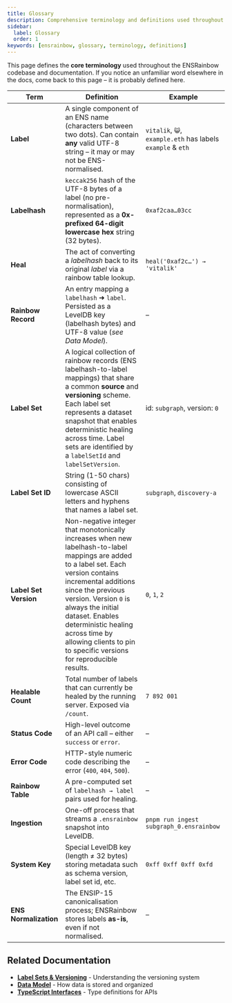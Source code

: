 ```yaml
---
title: Glossary
description: Comprehensive terminology and definitions used throughout ENSRainbow.
sidebar:
  label: Glossary
  order: 1
keywords: [ensrainbow, glossary, terminology, definitions]
---
```


This page defines the **core terminology** used throughout the ENSRainbow codebase and documentation. If you notice an unfamiliar word elsewhere in the docs, come back to this page – it is probably defined here.

| Term | Definition | Example |
|------|------------|---------|
| **Label** | A single component of an ENS name (characters between two dots). Can contain **any** valid UTF-8 string – it may or may not be ENS-normalised. | `vitalik`, `😺`, `example.eth` has labels `example` & `eth` |
| **Labelhash** | `keccak256` hash of the UTF-8 bytes of a label (no pre-normalisation), represented as a **0x-prefixed 64-digit lowercase hex** string (32 bytes). | `0xaf2caa…03cc` |
| **Heal** | The act of converting a _labelhash_ back to its original _label_ via a rainbow table lookup. | `heal('0xaf2c…') → 'vitalik'` |
| **Rainbow Record** | An entry mapping a `labelhash` ➜ `label`. Persisted as a LevelDB key (labelhash bytes) and UTF-8 value (_see Data Model_). | – |
| **Label Set** | A logical collection of rainbow records (ENS labelhash-to-label mappings) that share a common **source** and **versioning** scheme. Each label set represents a dataset snapshot that enables deterministic healing across time. Label sets are identified by a `labelSetId` and `labelSetVersion`. | id: `subgraph`, version: `0` |
| **Label Set ID** | String (1-50 chars) consisting of lowercase ASCII letters and hyphens that names a label set. | `subgraph`, `discovery-a` |
| **Label Set Version** | Non-negative integer that monotonically increases when new labelhash-to-label mappings are added to a label set. Each version contains incremental additions since the previous version. Version `0` is always the initial dataset. Enables deterministic healing across time by allowing clients to pin to specific versions for reproducible results. | `0`, `1`, `2` |
| **Healable Count** | Total number of labels that can currently be healed by the running server. Exposed via `/count`. | `7 892 001` |
| **Status Code** | High-level outcome of an API call – either `success` or `error`. | – |
| **Error Code** | HTTP-style numeric code describing the error (`400`, `404`, `500`). | – |
| **Rainbow Table** | A pre-computed set of `labelhash → label` pairs used for healing. | – |
| **Ingestion** | One-off process that streams a `.ensrainbow` snapshot into LevelDB. | `pnpm run ingest subgraph_0.ensrainbow` |
| **System Key** | Special LevelDB key (length ≠ 32 bytes) storing metadata such as schema version, label set id, etc. | `0xff 0xff 0xff 0xfd` |
| **ENS Normalization** | The ENSIP-15 canonicalisation process; ENSRainbow stores labels **as-is**, even if not normalised. | – |

## Related Documentation

- **[Label Sets & Versioning](/ensrainbow/concepts/label-sets-and-versioning)** - Understanding the versioning system
- **[Data Model](/ensrainbow/concepts/data-model)** - How data is stored and organized
- **[TypeScript Interfaces](/ensrainbow/concepts/typescript-interfaces)** - Type definitions for APIs 
